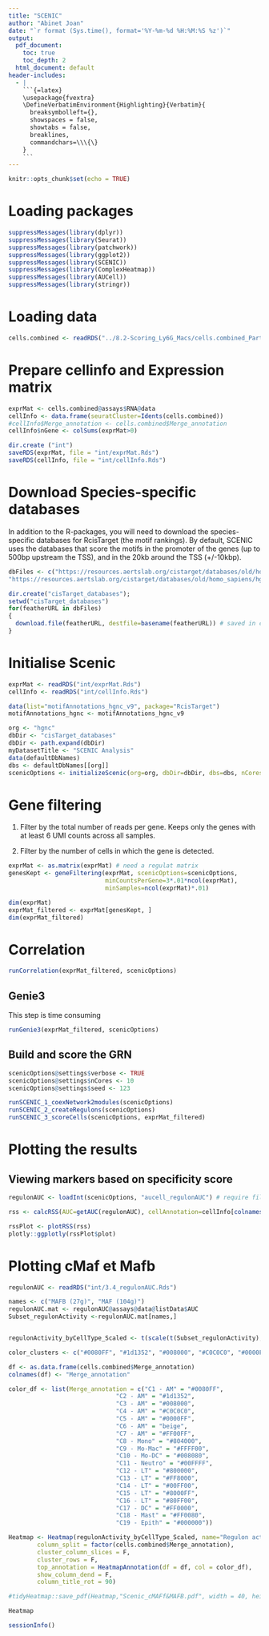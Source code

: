```yaml
---
title: "SCENIC"
author: "Abinet Joan"
date: "`r format (Sys.time(), format='%Y-%m-%d %H:%M:%S %z')`"
output:
  pdf_document: 
    toc: true
    toc_depth: 2
  html_document: default
header-includes:
  - |
    ```{=latex}
    \usepackage{fvextra}
    \DefineVerbatimEnvironment{Highlighting}{Verbatim}{
      breaksymbolleft={}, 
      showspaces = false,
      showtabs = false,
      breaklines,
      commandchars=\\\{\}
    }
    ```
---
```


```r
knitr::opts_chunk$set(echo = TRUE)
```

# Loading packages
```r
suppressMessages(library(dplyr))
suppressMessages(library(Seurat))
suppressMessages(library(patchwork))
suppressMessages(library(ggplot2))
suppressMessages(library(SCENIC)) 
suppressMessages(library(ComplexHeatmap))
suppressMessages(library(AUCell))
suppressMessages(library(stringr))
```

# Loading data
```r
cells.combined <- readRDS("../8.2-Scoring_Ly6G_Macs/cells.combined_Part2.rds")
```

# Prepare cellinfo and Expression matrix
```r
exprMat <- cells.combined@assays$RNA@data
cellInfo <- data.frame(seuratCluster=Idents(cells.combined))
#cellInfo$Merge_annotation <- cells.combined$Merge_annotation
cellInfo$nGene <- colSums(exprMat>0)

dir.create ("int")
saveRDS(exprMat, file = "int/exprMat.Rds")
saveRDS(cellInfo, file = "int/cellInfo.Rds")
```

# Download Species-specific databases
In addition to the R-packages, you will need to download the species-specific databases for RcisTarget (the motif rankings). By default, SCENIC uses the databases that score the motifs in the promoter of the genes (up to 500bp upstream the TSS), and in the 20kb around the TSS (+/-10kbp).
```r
dbFiles <- c("https://resources.aertslab.org/cistarget/databases/old/homo_sapiens/hg19/refseq_r45/mc9nr/gene_based/hg19-500bp-upstream-7species.mc9nr.feather",
"https://resources.aertslab.org/cistarget/databases/old/homo_sapiens/hg19/refseq_r45/mc9nr/gene_based/hg19-tss-centered-10kb-7species.mc9nr.feather")

dir.create("cisTarget_databases");
setwd("cisTarget_databases") 
for(featherURL in dbFiles)
{
  download.file(featherURL, destfile=basename(featherURL)) # saved in current dir
}
```


# Initialise Scenic
```r
exprMat <- readRDS("int/exprMat.Rds")
cellInfo <- readRDS("int/cellInfo.Rds")

data(list="motifAnnotations_hgnc_v9", package="RcisTarget")
motifAnnotations_hgnc <- motifAnnotations_hgnc_v9

org <- "hgnc"
dbDir <- "cisTarget_databases"
dbDir <- path.expand(dbDir)
myDatasetTitle <- "SCENIC Analysis"
data(defaultDbNames)
dbs <- defaultDbNames[[org]]
scenicOptions <- initializeScenic(org=org, dbDir=dbDir, dbs=dbs, nCores=25) 
```

# Gene filtering
1. Filter by the total number of reads per gene. Keeps only the genes with at least 6 UMI counts across all samples.

2. Filter by the number of cells in which the gene is detected. 
```r
exprMat <- as.matrix(exprMat) # need a regulat matrix
genesKept <- geneFiltering(exprMat, scenicOptions=scenicOptions,
                           minCountsPerGene=3*.01*ncol(exprMat),
                           minSamples=ncol(exprMat)*.01)

dim(exprMat) 
exprMat_filtered <- exprMat[genesKept, ]
dim(exprMat_filtered) 
```


# Correlation
```r
runCorrelation(exprMat_filtered, scenicOptions)
```

## Genie3
This step is time consuming
```r
runGenie3(exprMat_filtered, scenicOptions)
```

## Build and score the GRN
```r
scenicOptions@settings$verbose <- TRUE
scenicOptions@settings$nCores <- 10
scenicOptions@settings$seed <- 123

runSCENIC_1_coexNetwork2modules(scenicOptions)
runSCENIC_2_createRegulons(scenicOptions)
runSCENIC_3_scoreCells(scenicOptions, exprMat_filtered)
```

# Plotting the results

## Viewing markers based on specificity score
```r
regulonAUC <- loadInt(scenicOptions, "aucell_regulonAUC") # require file int/3.4_regulonAUC.Rds

rss <- calcRSS(AUC=getAUC(regulonAUC), cellAnnotation=cellInfo[colnames(regulonAUC), "seuratCluster"])

rssPlot <- plotRSS(rss)
plotly::ggplotly(rssPlot$plot)
```




# Plotting cMaf et Mafb
```r
regulonAUC <- readRDS("int/3.4_regulonAUC.Rds")

names <- c("MAFB (27g)", "MAF (104g)")
regulonAUC.mat <- regulonAUC@assays@data@listData$AUC
Subset_regulonActivity <-regulonAUC.mat[names,]


regulonActivity_byCellType_Scaled <- t(scale(t(Subset_regulonActivity), center = T, scale=T))

color_clusters <- c("#0080FF", "#1d1352", "#008000", "#C0C0C0", "#0000FF", "beige", "#FF00FF", "#804000", "#FFFF00", "#008080", "#00FFFF", "#800000", "#FF8000", "#00FF00", "#8000FF", "#80FF00", "#FF0000", "#FF0080", "#000000")

df <- as.data.frame(cells.combined$Merge_annotation)
colnames(df) <- "Merge_annotation"

color_df <- list(Merge_annotation = c("C1 - AM" = "#0080FF", 
                              "C2 - AM" = "#1d1352", 
                              "C3 - AM" = "#008000", 
                              "C4 - AM" = "#C0C0C0", 
                              "C5 - AM" = "#0000FF", 
                              "C6 - AM" = "beige", 
                              "C7 - AM" = "#FF00FF", 
                              "C8 - Mono" = "#804000", 
                              "C9 - Mo-Mac" = "#FFFF00", 
                              "C10 - Mo-DC" = "#008080", 
                              "C11 - Neutro" = "#00FFFF",
                              "C12 - LT" = "#800000",
                              "C13 - LT" = "#FF8000",
                              "C14 - LT" = "#00FF00",
                              "C15 - LT" = "#8000FF",
                              "C16 - LT" = "#80FF00",
                              "C17 - DC" = "#FF0000",
                              "C18 - Mast" = "#FF0080",
                              "C19 - Epith" = "#000000"))

Heatmap <- Heatmap(regulonActivity_byCellType_Scaled, name="Regulon activity", show_column_names = FALSE, 
        column_split = factor(cells.combined$Merge_annotation),
        cluster_column_slices = F,
        cluster_rows = F,
        top_annotation = HeatmapAnnotation(df = df, col = color_df),
        show_column_dend = F,
        column_title_rot = 90)

#tidyHeatmap::save_pdf(Heatmap,"Scenic_cMAFf&MAFB.pdf", width = 40, height = 10, units = "cm")
```


```r
Heatmap
```


```r
sessionInfo()
```

